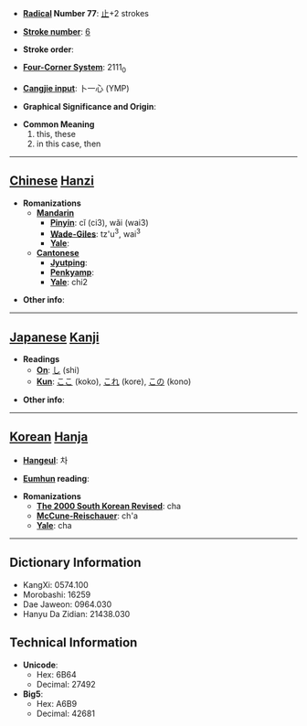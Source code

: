 * '''[[Wiktionary:Chinese radical index| Radical]] Number 77''': [[Wiktionary:Chinese radical index 止|止]]+2 strokes

* '''[[Wiktionary:Chinese total strokes index|Stroke number]]''': [[Wiktionary:Chinese total strokes index 6|6]]

* '''Stroke order''': 

* '''[[Wiktionary:Chinese four corner index|Four-Corner System]]''': 2111<sub>0</sub>

* '''[[Wiktionary:Chinese Cangjie index|Cangjie input]]''': 卜一心 (YMP)

* '''Graphical Significance and Origin''': 

* '''Common Meaning'''
*#this, these
*# in this case, then


----

== [[Chinese]] [[Hanzi]] ==

* '''Romanizations'''
** '''[[Mandarin]]'''
*** '''[[Pinyin]]''': cǐ (ci3), wǎi (wai3)
*** '''[[Wade-Giles]]''': tz'u<sup>3</sup>, wai<sup>3</sup>
*** '''[[Yale]]''': 
** '''[[Cantonese]]'''
*** '''[[Jyutping]]''':
*** '''[[Penkyamp]]''': 
*** '''[[Yale]]''': chi2

* '''Other info''': 

----

== [[Japanese]] [[Kanji]] ==

* '''Readings'''
** '''[[On]]''': [[し]] (shi)
** '''[[Kun]]''': [[ここ]] (koko), [[これ]] (kore), [[この]] (kono)

* '''Other info''':  

----

== [[Korean]] [[Hanja]] ==

* '''[[Hangeul]]''': 차

* '''[[Eumhun]] reading''': 

* '''Romanizations'''
** '''[[The 2000 South Korean Revised Romanization|The 2000 South Korean Revised]]''': cha
** '''[[McCune-Reischauer]]''': ch'a
** '''[[Yale]]''': cha

----

== Dictionary Information ==

* KangXi: 0574.100
* Morobashi: 16259
* Dae Jaweon: 0964.030
* Hanyu Da Zidian: 21438.030

== Technical Information ==

* '''Unicode''':
** Hex: 6B64
** Decimal: 27492
* '''Big5''':
** Hex: A6B9
** Decimal: 42681
